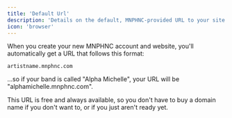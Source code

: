 ```yaml
---
title: 'Default Url'
description: 'Details on the default, MNPHNC-provided URL to your site'
icon: 'browser'
---
```


When you create your new MNPHNC account and website, you'll automatically get a URL that follows this format:

```
artistname.mnphnc.com
```

...so if your band is called "Alpha Michelle", your URL will be "alphamichelle.mnphnc.com".

This URL is free and always available, so you don't have to buy a domain name if you don't want to, or if you just aren't ready yet.